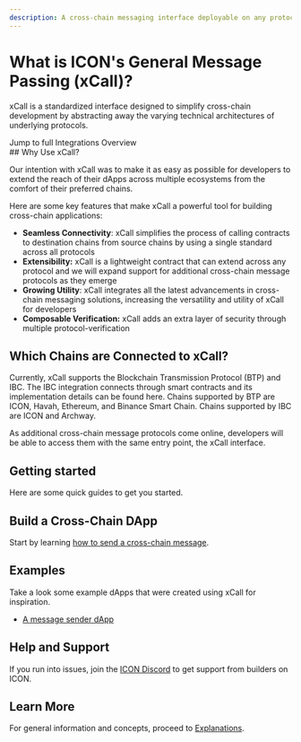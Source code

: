 ```yaml
---
description: A cross-chain messaging interface deployable on any protocol
---
```




# What is ICON's General Message Passing (xCall)?

xCall is a standardized interface designed to simplify cross-chain development by abstracting away the varying technical architectures of underlying protocols.&#x20;

<div className='text-left px-4 sm:px-10 py-8 rounded bg-gradient-to-r from-light/0 via-light/0 to-light/0 dark:bg-gradient-to-r dark:from-search-dark dark:via-search-dark/60 dark:to-search-dark/20  mt-8'>
    <ChainStatusComponent />
    <Link className="bg-xteal/40 px-4 py-2 rounded text-sm font-semibold" href='active-development'>Jump to full Integrations Overview</Link>
</div>
## Why Use xCall?&#x20;

Our intention with xCall was to make it as easy as possible for developers to extend the reach of their dApps across multiple ecosystems from the comfort of their preferred chains.&#x20;

Here are some key features that make xCall a powerful tool for building cross-chain applications: &#x20;

* **Seamless Connectivity**: xCall simplifies the process of calling contracts to destination chains from source chains by using a single standard across all protocols
* **Extensibility:** xCall is a lightweight contract that can extend across any protocol and we will expand support for additional cross-chain message protocols as they emerge
* **Growing Utility**: xCall integrates all the latest advancements in cross-chain messaging solutions, increasing the versatility and utility of xCall for developers
* **Composable Verification:** xCall adds an extra layer of security through multiple protocol-verification&#x20;

## Which Chains are Connected to xCall?
Currently, xCall supports the Blockchain Transmission Protocol (BTP) and IBC. The IBC integration connects through smart contracts and its implementation details can be found here. Chains supported by BTP are ICON, Havah, Ethereum, and Binance Smart Chain. Chains supported by IBC are ICON and Archway.

As additional cross-chain message protocols come online, developers will be able to access them with the same entry point, the xCall interface.

## Getting started

Here are some quick guides to get you started.

## Build a Cross-Chain DApp

Start by learning [how to send a cross-chain message](/cross-chain-communication/general-message-passing-xcall/quickstart/sending-a-message).

## Examples

Take a look some example dApps that were created using xCall for inspiration.

* [A message sender dApp](https://github.com/icon-project/xcall-multi-jvm-jvm-demo/tree/master)

## Help and Support

If you run into issues, join the [ICON Discord](https://icon.community/icondiscord/) to get support from builders on ICON.

## Learn More

For general information and concepts, proceed to [Explanations](/cross-chain-communication/general-message-passing-xcall/explanations).